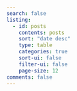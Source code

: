 ```yaml
---
search: false
listing:
  - id: posts
    contents: posts
    sort: "date desc"
    type: table
    categories: true
    sort-ui: false
    filter-ui: false
    page-size: 12
comments: false
---
```



::: {#posts} 
:::
